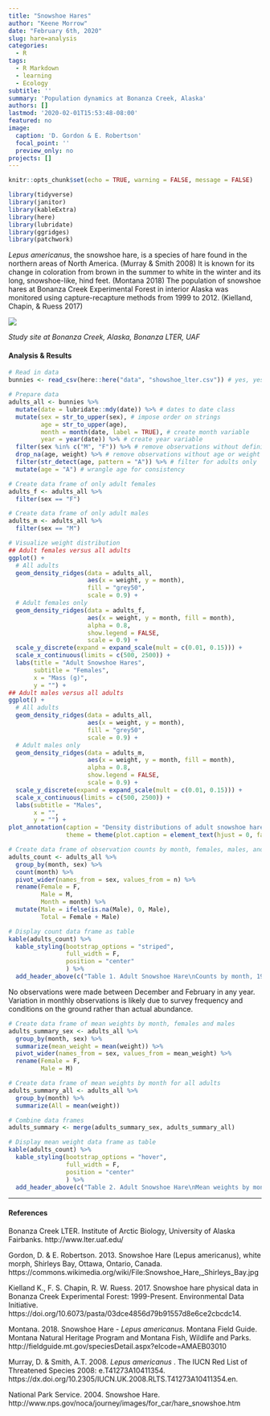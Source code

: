 ```yaml
---
title: "Snowshoe Hares"
author: "Keene Morrow"
date: "February 6th, 2020"
slug: hare=analysis
categories:
  - R
tags:
  - R Markdown
  - learning
  - Ecology
subtitle: ''
summary: 'Population dynamics at Bonanza Creek, Alaska'
authors: []
lastmod: '2020-02-01T15:53:48-08:00'
featured: no
image:
  caption: 'D. Gordon & E. Robertson'
  focal_point: ''
  preview_only: no
projects: []
---
```


```r
knitr::opts_chunk$set(echo = TRUE, warning = FALSE, message = FALSE)

library(tidyverse)
library(janitor)
library(kableExtra)
library(here)
library(lubridate)
library(ggridges)
library(patchwork)
```



*Lepus americanus*, the snowshoe hare, is a species of hare found in the northern areas of North America. (Murray & Smith 2008)  It is known for its change in coloration from brown in the summer to white in the winter and its long, snowshoe-like, hind feet. (Montana 2018)  The population of snowshoe hares at Bonanza Creek Experimental Forest in interior Alaska was monitored using capture-recapture methods from 1999 to 2012. (Kielland, Chapin, & Ruess 2017)

![](figures/bonanza_map.jpg)

*Study site at Bonanza Creek, Alaska, Bonanza LTER, UAF*

#### Analysis & Results
```r
# Read in data
bunnies <- read_csv(here::here("data", "showshoe_lter.csv")) # yes, yes rabbits != hares
```


```r
# Prepare data
adults_all <- bunnies %>%
  mutate(date = lubridate::mdy(date)) %>% # dates to date class
  mutate(sex = str_to_upper(sex), # impose order on strings
         age = str_to_upper(age),
         month = month(date, label = TRUE), # create month variable
         year = year(date)) %>% # create year variable
  filter(sex %in% c("M", "F")) %>% # remove observations without definitive sex recorded
  drop_na(age, weight) %>% # remove observations without age or weight recorded
  filter(str_detect(age, pattern = "A")) %>% # filter for adults only
  mutate(age = "A") # wrangle age for consistency
```


```r
# Create data frame of only adult females
adults_f <- adults_all %>%
  filter(sex == "F")

# Create data frame of only adult males
adults_m <- adults_all %>%
  filter(sex == "M")
```


```r
# Visualize weight distribution
## Adult females versus all adults
ggplot() +
  # All adults
  geom_density_ridges(data = adults_all,
                      aes(x = weight, y = month),
                      fill = "grey50",
                      scale = 0.9) +
  # Adult females only
  geom_density_ridges(data = adults_f,
                      aes(x = weight, y = month, fill = month),
                      alpha = 0.8,
                      show.legend = FALSE,
                      scale = 0.9) +
  scale_y_discrete(expand = expand_scale(mult = c(0.01, 0.15))) +
  scale_x_continuous(limits = c(500, 2500)) +
  labs(title = "Adult Snowshoe Hares",
       subtitle = "Females",
       x = "Mass (g)",
       y = "") +
## Adult males versus all adults
ggplot() +
  # All adults
  geom_density_ridges(data = adults_all,
                      aes(x = weight, y = month),
                      fill = "grey50",
                      scale = 0.9) +
  # Adult males only
  geom_density_ridges(data = adults_m,
                      aes(x = weight, y = month, fill = month),
                      alpha = 0.8,
                      show.legend = FALSE,
                      scale = 0.9) +
  scale_y_discrete(expand = expand_scale(mult = c(0.01, 0.15))) +
  scale_x_continuous(limits = c(500, 2500)) +
  labs(subtitle = "Males",
       x = "",
       y = "") +
plot_annotation(caption = "Density distributions of adult snowshoe hare mass (g) by month for hares by sex (color) compared to all hares (grey),\n1999 to 2012.  No male hares were observed in May and only one was observed in July. Distributions of female hares\nversus all hares deviate slightly in these months due to the density estimation methodology.\nData: Bonanza Creek LTER Site",
                theme = theme(plot.caption = element_text(hjust = 0, face = "italic")))

```

```r
# Create data frame of observation counts by month, females, males, and total
adults_count <- adults_all %>%
  group_by(month, sex) %>%
  count(month) %>%
  pivot_wider(names_from = sex, values_from = n) %>%
  rename(Female = F,
         Male = M,
         Month = month) %>%
  mutate(Male = ifelse(is.na(Male), 0, Male),
         Total = Female + Male)

# Display count data frame as table
kable(adults_count) %>% 
  kable_styling(bootstrap_options = "striped", 
                full_width = F,
                position = "center"
                ) %>% 
  add_header_above(c("Table 1. Adult Snowshoe Hare\nCounts by month, 1999 to 2012" = 4))
```
No observations were made between December and February in any year.  Variation in monthly observations is likely due to survey frequency and conditions on the ground rather than actual abundance.

```r
# Create data frame of mean weights by month, females and males
adults_summary_sex <- adults_all %>%
  group_by(month, sex) %>%
  summarize(mean_weight = mean(weight)) %>%
  pivot_wider(names_from = sex, values_from = mean_weight) %>%
  rename(Female = F,
         Male = M)

# Create data frame of mean weights by month for all adults
adults_summary_all <- adults_all %>%
  group_by(month) %>%
  summarize(All = mean(weight))

# Combine data frames
adults_summary <- merge(adults_summary_sex, adults_summary_all)

# Display mean weight data frame as table
kable(adults_count) %>% 
  kable_styling(bootstrap_options = "hover", 
                full_width = F,
                position = "center"
                ) %>% 
  add_header_above(c("Table 2. Adult Snowshoe Hare\nMean weights by month, 1999 to 2012" = 4))
```


***
#### References

Bonanza Creek LTER. Institute of Arctic Biology, University of Alaska Fairbanks. http://www.lter.uaf.edu/

Gordon, D. & E. Robertson. 2013. Snowshoe Hare (Lepus americanus), white morph, Shirleys Bay, Ottawa, Ontario, Canada. https://commons.wikimedia.org/wiki/File:Snowshoe_Hare,_Shirleys_Bay.jpg

Kielland K., F. S. Chapin, R. W. Ruess. 2017. Snowshoe hare physical data in Bonanza Creek Experimental Forest: 1999-Present. Environmental Data Initiative. https://doi.org/10.6073/pasta/03dce4856d79b91557d8e6ce2cbcdc14.

Montana. 2018. Snowshoe Hare - *Lepus americanus*. Montana Field Guide.  Montana Natural Heritage Program and Montana Fish, Wildlife and Parks. http://fieldguide.mt.gov/speciesDetail.aspx?elcode=AMAEB03010

Murray, D. & Smith, A.T. 2008. *Lepus americanus* . The IUCN Red List of Threatened Species 2008: e.T41273A10411354. https://dx.doi.org/10.2305/IUCN.UK.2008.RLTS.T41273A10411354.en.

National Park Service. 2004. Snowshoe Hare. http://www.nps.gov/noca/journey/images/for_car/hare_snowshoe.htm